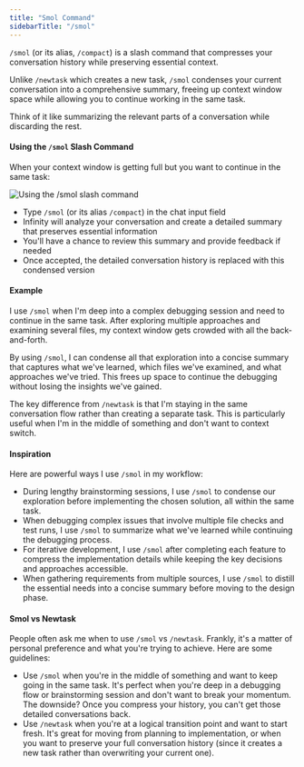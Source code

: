 ```yaml
---
title: "Smol Command"
sidebarTitle: "/smol"
---
```


`/smol` (or its alias, `/compact`) is a slash command that compresses your conversation history while preserving essential context.

Unlike `/newtask` which creates a new task, `/smol` condenses your current conversation into a comprehensive summary, freeing up context window space while allowing you to continue working in the same task.

Think of it like summarizing the relevant parts of a conversation while discarding the rest.

#### Using the `/smol` Slash Command

When your context window is getting full but you want to continue in the same task:

<Frame>
	<img src="https://storage.googleapis.com/infinity_public_images/docs/assets/smol.png" alt="Using the /smol slash command" />
</Frame>

-   Type `/smol` (or its alias `/compact`) in the chat input field
-   Infinity will analyze your conversation and create a detailed summary that preserves essential information
-   You'll have a chance to review this summary and provide feedback if needed
-   Once accepted, the detailed conversation history is replaced with this condensed version

#### Example

I use `/smol` when I'm deep into a complex debugging session and need to continue in the same task. After exploring multiple approaches and examining several files, my context window gets crowded with all the back-and-forth.

By using `/smol`, I can condense all that exploration into a concise summary that captures what we've learned, which files we've examined, and what approaches we've tried. This frees up space to continue the debugging without losing the insights we've gained.

The key difference from `/newtask` is that I'm staying in the same conversation flow rather than creating a separate task. This is particularly useful when I'm in the middle of something and don't want to context switch.

#### Inspiration

Here are powerful ways I use `/smol` in my workflow:

-   During lengthy brainstorming sessions, I use `/smol` to condense our exploration before implementing the chosen solution, all within the same task.
-   When debugging complex issues that involve multiple file checks and test runs, I use `/smol` to summarize what we've learned while continuing the debugging process.
-   For iterative development, I use `/smol` after completing each feature to compress the implementation details while keeping the key decisions and approaches accessible.
-   When gathering requirements from multiple sources, I use `/smol` to distill the essential needs into a concise summary before moving to the design phase.

#### Smol vs Newtask

People often ask me when to use `/smol` vs `/newtask`. Frankly, it's a matter of personal preference and what you're trying to achieve. Here are some guidelines:

-   Use `/smol` when you're in the middle of something and want to keep going in the same task. It's perfect when you're deep in a debugging flow or brainstorming session and don't want to break your momentum. The downside? Once you compress your history, you can't get those detailed conversations back.
-   Use `/newtask` when you're at a logical transition point and want to start fresh. It's great for moving from planning to implementation, or when you want to preserve your full conversation history (since it creates a new task rather than overwriting your current one).
